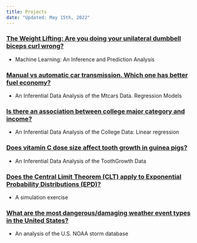 ```yaml
---
title: Projects
date: "Updated: May 15th, 2022"
---
```



### [The Weight Lifting: Are you doing your unilateral dumbbell biceps curl wrong?](https://rpubs.com/darwinnava/unilateral_dumbbell_biceps_curl_execution_quality)

- Machine Learning: An Inference and Prediction Analysis

### [Manual vs automatic car transmission. Which one has better fuel economy?](https://rpubs.com/darwinnava/manual_vs_automatic_car_transmission_which_one_has_better_fuel_economy)

- An Inferential Data Analysis of the Mtcars Data. Regression Models

### [Is there an association between college major category and income?](https://rpubs.com/darwinnava/is_there_an_association_between_college_major_category_and_income)

- An Inferential Data Analysis of the College Data: Linear regression

### [Does vitamin C dose size affect tooth growth in guinea pigs?](https://rpubs.com/darwinnava/Does_vitamin_C_dose_size_affect_tooth_growth_in_guinea_pigs_1)

- An Inferential Data Analysis of the ToothGrowth Data

### [Does the Central Limit Theorem (CLT) apply to Exponential Probability Distributions (EPD)?](https://rpubs.com/darwinnava/Does_the_Central_Limit_Theorem_CLT_apply_to_Exponential_Probability_Distributions_EPD)

- A simulation exercise

### [What are the most dangerous/damaging weather event types in the United States?](https://rpubs.com/darwinnava/damaging_weather_event_types)

- An analysis of the U.S. NOAA storm database